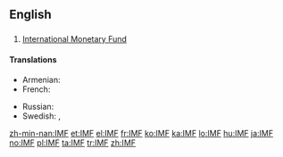 ==English==

==={{initialism-old|en}}===
{{head|en}}

# [[International Monetary Fund]]

====Translations====
{{trans-top|International Monetary Fund}}
* Armenian: {{t|hy|ԱՄՀ|tr=AMH}}
* French: {{t+|fr|FMI|m}}
{{trans-mid}}
* Russian: {{t+|ru|МВФ|m|tr=em-ve-éf}}
* Swedish: {{t|sv|IMF}},  {{t|sv|IVF}}
{{trans-bottom}}

[[zh-min-nan:IMF]]
[[et:IMF]]
[[el:IMF]]
[[fr:IMF]]
[[ko:IMF]]
[[ka:IMF]]
[[lo:IMF]]
[[hu:IMF]]
[[ja:IMF]]
[[no:IMF]]
[[pl:IMF]]
[[ta:IMF]]
[[tr:IMF]]
[[zh:IMF]]
